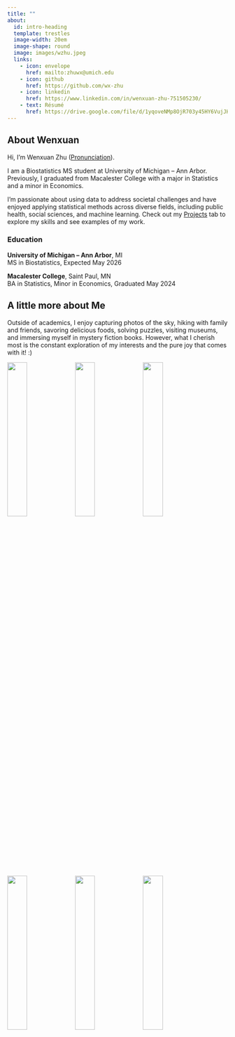 ```yaml
---
title: ""
about:
  id: intro-heading
  template: trestles
  image-width: 20em
  image-shape: round
  image: images/wzhu.jpeg
  links:
    - icon: envelope
      href: mailto:zhuwx@umich.edu
    - icon: github
      href: https://github.com/wx-zhu
    - icon: linkedin
      href: https://www.linkedin.com/in/wenxuan-zhu-751505230/
    - text: Résumé
      href: https://drive.google.com/file/d/1yqoveNMp8OjR703y45HY6VujJHBAE3VT/view?usp=sharing
---
```


::: {#intro-heading}
## About Wenxuan

Hi, I'm Wenxuan Zhu (<a href="https://namedrop.io/wenxuanzhu" target="_blank" rel="noopener">Pronunciation</a>). <br>

I am a Biostatistics MS student at University of Michigan -- Ann Arbor. Previously, I graduated from Macalester College with a major in Statistics and a minor in Economics. <br>

I'm passionate about using data to address societal challenges and have enjoyed applying statistical methods across diverse fields, including public health, social sciences, and machine learning. Check out my [Projects](https://wx-zhu.github.io//projects.html) tab to explore my skills and see examples of my work.
:::

### Education

**University of Michigan -- Ann Arbor**, MI\
MS in Biostatistics, Expected May 2026

**Macalester College**, Saint Paul, MN\
BA in Statistics, Minor in Economics, Graduated May 2024

## A little more about Me

Outside of academics, I enjoy capturing photos of the sky, hiking with family and friends, savoring delicious foods, solving puzzles, visiting museums, and immersing myself in mystery fiction books. However, what I cherish most is the constant exploration of my interests and the pure joy that comes with it! :)

::: {layout-nrow="2"}
![](images/me_2.jpg){width="30%"} ![](images/sky.JPG){width="30%"} ![](images/me_3.jpeg){width="30%"} ![](images/puzzle.JPG){width="30%"} ![](images/me_5.jpeg){width="30%"} ![](images/art.jpeg){width="30%"}
:::
